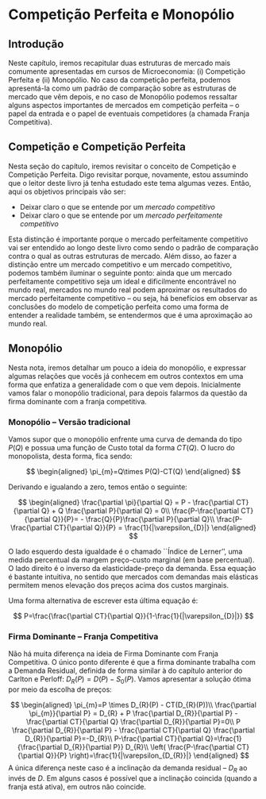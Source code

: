 # Competição Perfeita e Monopólio

## Introdução

Neste capítulo, iremos recapitular duas estruturas de mercado mais comumente apresentadas em cursos de Microeconomia: (i) Competição Perfeita e (ii) Monopólio. No caso da competição perfeita, podemos apresentá-la como um padrão de comparação sobre as estruturas de mercado que vêm depois, e no caso de Monopólio podemos ressaltar alguns aspectos importantes de mercados em competição perfeita -- o papel da entrada e o papel de eventuais competidores (a chamada Franja Competitiva).


## Competição e Competição Perfeita

Nesta seção do capítulo, iremos revisitar o conceito de Competição e Competição Perfeita. Digo revisitar porque, novamente, estou assumindo que o leitor deste livro já tenha estudado este tema algumas vezes. 
Então, aqui os objetivos principais vão ser:

* Deixar claro o que se entende por um *mercado competitivo*
* Deixar claro o que se entende por um *mercado perfeitamente competitivo*

Esta distinção é importante porque o mercado perfeitamente competitivo vai ser entendido ao longo deste livro como sendo o padrão de comparação contra o qual as outras estruturas de mercado. Além disso, ao fazer a distinção entre um mercado competitivo e um mercado competitivo, podemos também iluminar o seguinte ponto: ainda que um mercado perfeitamente competitivo seja um ideal e dificilmente encontrável no mundo real, mercados no mundo real podem aproximar os resultados do mercado perfeitamente competitivo -- ou seja, há benefícios em observar as conclusões do modelo de competição perfeita como uma forma de entender a realidade também, se entendermos que é uma aproximação ao mundo real.




## Monopólio

Nesta nota, iremos detalhar um pouco a ideia do monopólio, e expressar algumas relações que vocês já conhecem em outros contextos em uma forma que enfatiza a generalidade com o que vem depois. Inicialmente vamos falar o monopólio tradicional, para depois falarmos da questão da firma dominante com a franja competitiva.

### Monopólio -- Versão tradicional

Vamos supor que o monopólio enfrente uma curva de demanda do tipo $P(Q)$ e possua uma função de Custo total da forma $CT(Q)$. O lucro do monopolista, desta forma, fica sendo:

$$
\begin{aligned}
\pi_{m}=Q\times P(Q)-CT(Q)
\end{aligned}
$$

Derivando e igualando a zero, temos então o seguinte:

$$
\begin{aligned}
\frac{\partial \pi}{\partial Q} = P - \frac{\partial CT}{\partial Q} + Q \frac{\partial P}{\partial Q} = 0\\
\frac{P-\frac{\partial CT}{\partial Q}}{P}= - \frac{Q}{P}\frac{\partial P}{\partial Q}\\
\frac{P-\frac{\partial CT}{\partial Q}}{P} = \frac{1}{|\varepsilon_{D}|}
\end{aligned}
$$

O lado esquerdo desta igualdade é o chamado ``Índice de Lerner'', uma medida percentual da margem preço-custo marginal (em base percentual). O lado direito é o inverso da elasticidade-preço da demanda. Essa equação é bastante intuitiva, no sentido que mercados com demandas mais elásticas permitem menos elevação dos preços acima dos custos marginais.

Uma forma alternativa de escrever esta última equação é:

$$
P=\frac{\frac{\partial CT}{\partial Q}}{1-\frac{1}{|\varepsilon_{D}|}}
$$

### Firma Dominante -- Franja Competitiva

Não há muita diferença na ideia de Firma Dominante com Franja Competitiva. O único ponto diferente é que a firma dominante trabalha com a Demanda Residual, definida de forma similar à do capítulo anterior do Carlton e Perloff: $D_{R}(P)=D(P)-S_{0}(P)$. Vamos apresentar a solução ótima por meio da escolha de preços:

$$
\begin{aligned}
\pi_{m}=P \times D_{R}(P) - CT(D_{R}(P))\\
\frac{\partial \pi_{m}}{\partial P} = D_{R} + P \frac{\partial D_{R}}{\partial P} - \frac{\partial CT}{\partial Q} \frac{\partial D_{R}}{\partial P}=0\\
P \frac{\partial D_{R}}{\partial P} - \frac{\partial CT}{\partial Q} \frac{\partial D_{R}}{\partial P}=-D_{R}\\
P-\frac{\partial CT}{\partial Q}=\frac{1}{\frac{\partial D_{R}}{\partial P}} D_{R}\\
\left( \frac{P-\frac{\partial CT}{\partial Q}}{P} \right)=\frac{1}{|\varepsilon_{D_{R}}|}
\end{aligned}
$$
A única diferença neste caso é a inclinação da demanda residual -- $D_{R}$ ao invés de $D$. Em alguns casos é possível que a inclinação coincida (quando a franja está ativa), em outros não coincide.
